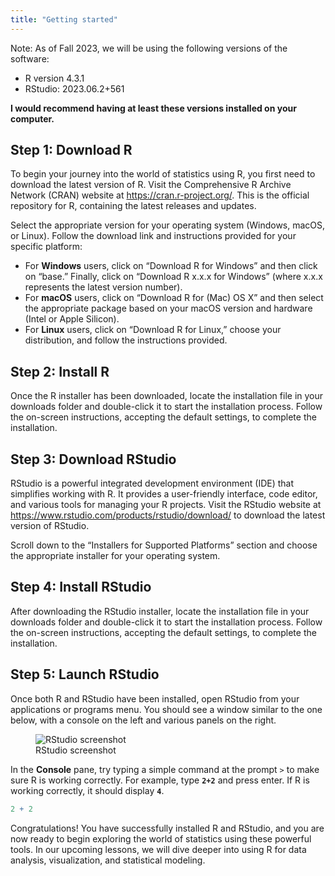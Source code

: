 ```yaml
---
title: "Getting started"
---
```


Note: As of Fall 2023, we will be using the following versions of the software:

- R version 4.3.1
- RStudio: 2023.06.2+561

**I would recommend having at least these versions installed on your computer.**

## Step 1: Download R

To begin your journey into the world of statistics using R, you first need to download the latest version of R. Visit the Comprehensive R Archive Network (CRAN) website at [https://cran.r-project.org/](https://cran.r-project.org/). This is the official repository for R, containing the latest releases and updates.


Select the appropriate version for your operating system (Windows, macOS, or Linux). Follow the download link and instructions provided for your specific platform:

-   For **Windows** users, click on "Download R for Windows" and then click on "base." Finally, click on "Download R x.x.x for Windows" (where x.x.x represents the latest version number).
-   For **macOS** users, click on "Download R for (Mac) OS X" and then select the appropriate package based on your macOS version and hardware (Intel or Apple Silicon).
-   For **Linux** users, click on "Download R for Linux," choose your distribution, and follow the instructions provided.

## Step 2: Install R

Once the R installer has been downloaded, locate the installation file in your downloads folder and double-click it to start the installation process. Follow the on-screen instructions, accepting the default settings, to complete the installation.

## Step 3: Download RStudio

RStudio is a powerful integrated development environment (IDE) that simplifies working with R. It provides a user-friendly interface, code editor, and various tools for managing your R projects. Visit the RStudio website at [https://www.rstudio.com/products/rstudio/download/](https://www.rstudio.com/products/rstudio/download/) to download the latest version of RStudio.

Scroll down to the "Installers for Supported Platforms" section and choose the appropriate installer for your operating system.

## Step 4: Install RStudio

After downloading the RStudio installer, locate the installation file in your downloads folder and double-click it to start the installation process. Follow the on-screen instructions, accepting the default settings, to complete the installation.

## Step 5: Launch RStudio

Once both R and RStudio have been installed, open RStudio from your applications or programs menu. You should see a window similar to the one below, with a console on the left and various panels on the right. 

![RStudio screenshot](https://rstudioblog.files.wordpress.com/2011/02/rstudio-windows500.png)

In the **Console** pane, try typing a simple command at the prompt `>` to make sure R is working correctly. For example, type **`2+2`** and press enter. If R is working correctly, it should display **`4`**.

```r
2 + 2
```

Congratulations! You have successfully installed R and RStudio, and you are now ready to begin exploring the world of statistics using these powerful tools. In our upcoming lessons, we will dive deeper into using R for data analysis, visualization, and statistical modeling.